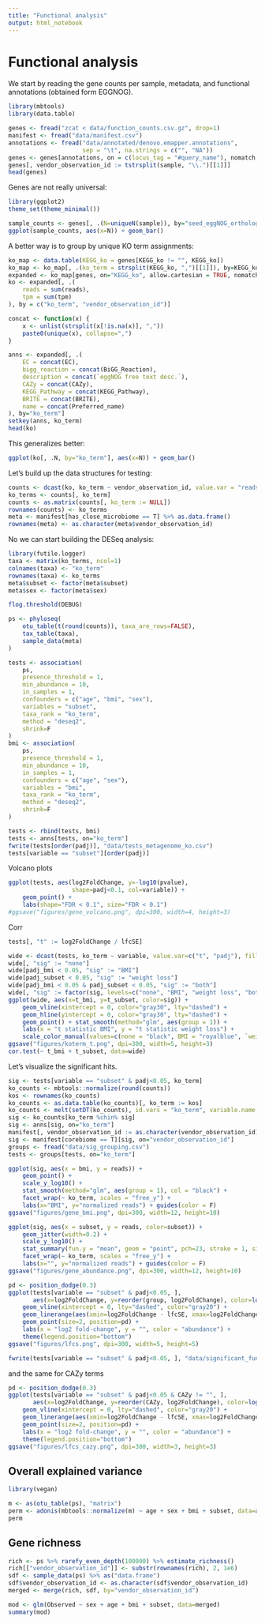 ```yaml
---
title: "Functional analysis"
output: html_notebook
---
```


# Functional analysis

We start by reading the gene counts per sample, metadata, and functional annotations (obtained form EGGNOG).

```r
library(mbtools)
library(data.table)

genes <- fread("zcat < data/function_counts.csv.gz", drop=1)
manifest <- fread("data/manifest.csv")
annotations <- fread("data/annotated/denovo.emapper.annotations", 
                     sep = "\t", na.strings = c("", "NA"))
genes <- genes[annotations, on = c(locus_tag = "#query_name"), nomatch = NULL]
genes[, vendor_observation_id := tstrsplit(sample, "\\.")[[1]]]
head(genes)
```

Genes are not really universal:

```r
library(ggplot2)
theme_set(theme_minimal())

sample_counts <- genes[, .(N=uniqueN(sample)), by="seed_eggNOG_ortholog"]
ggplot(sample_counts, aes(x=N)) + geom_bar()
```

A better way is to group by unique KO term assignments:

```r
ko_map <- data.table(KEGG_ko = genes[KEGG_ko != "", KEGG_ko])
ko_map <- ko_map[, .(ko_term = strsplit(KEGG_ko, ",")[[1]]), by=KEGG_ko]
expanded <- ko_map[genes, on="KEGG_ko", allow.cartesian = TRUE, nomatch = 0]
ko <- expanded[, .(
    reads = sum(reads),
    tpm = sum(tpm)
), by = c("ko_term", "vendor_observation_id")]

concat <- function(x) {
    x <- unlist(strsplit(x[!is.na(x)], ","))
    paste0(unique(x), collapse=",")
}

anns <- expanded[, .(
    EC = concat(EC),
    bigg_reaction = concat(BiGG_Reaction),
    description = concat(`eggNOG free text desc.`),
    CAZy = concat(CAZy),
    KEGG_Pathway = concat(KEGG_Pathway),
    BRITE = concat(BRITE),
    name = concat(Preferred_name)
), by="ko_term"]
setkey(anns, ko_term)
head(ko)
```

This generalizes better:

```r
ggplot(ko[, .N, by="ko_term"], aes(x=N)) + geom_bar()
```

Let's build up the data structures for testing:

```r
counts <- dcast(ko, ko_term ~ vendor_observation_id, value.var = "reads", fill = 0)
ko_terms <- counts[, ko_term]
counts <- as.matrix(counts[, ko_term := NULL])
rownames(counts) <- ko_terms
meta <- manifest[has_close_microbiome == T] %>% as.data.frame()
rownames(meta) <- as.character(meta$vendor_observation_id)
```

No we can start building the DESeq analysis:

```r
library(futile.logger)
taxa <- matrix(ko_terms, ncol=1)
colnames(taxa) <- "ko_term"
rownames(taxa) <- ko_terms
meta$subset <- factor(meta$subset)
meta$sex <- factor(meta$sex)

flog.threshold(DEBUG)

ps <- phyloseq(
    otu_table(t(round(counts)), taxa_are_rows=FALSE),
    tax_table(taxa),
    sample_data(meta)
)

tests <- association(
    ps,
    presence_threshold = 1,
    min_abundance = 10,
    in_samples = 1,
    confounders = c("age", "bmi", "sex"),
    variables = "subset",
    taxa_rank = "ko_term",
    method = "deseq2",
    shrink=F
)
bmi <- association(
    ps, 
    presence_threshold = 1,
    min_abundance = 10,
    in_samples = 1,
    confounders = c("age", "sex"),
    variables = "bmi",
    taxa_rank = "ko_term",
    method = "deseq2",
    shrink=F
)

tests <- rbind(tests, bmi)
tests <- anns[tests, on="ko_term"]
fwrite(tests[order(padj)], "data/tests_metagenome_ko.csv")
tests[variable == "subset"][order(padj)]
```

Volcano plots

```r
ggplot(tests, aes(log2FoldChange, y=-log10(pvalue), 
                  shape=padj<0.1, col=variable)) +
    geom_point() +
    labs(shape="FDR < 0.1", size="FDR < 0.1")
#ggsave("figures/gene_volcano.png", dpi=300, width=4, height=3)
```

Corr

```r
tests[, "t" := log2FoldChange / lfcSE]

wide <- dcast(tests, ko_term ~ variable, value.var=c("t", "padj"), fill=0)
wide[, "sig" := "none"]
wide[padj_bmi < 0.05, "sig" := "BMI"]
wide[padj_subset < 0.05, "sig" := "weight loss"]
wide[padj_bmi < 0.05 & padj_subset < 0.05, "sig" := "both"]
wide[, "sig" := factor(sig, levels=c("none", "BMI", "weight loss", "both"))]
ggplot(wide, aes(x=t_bmi, y=t_subset, color=sig)) +
    geom_vline(xintercept = 0, color="gray30", lty="dashed") +
    geom_hline(yintercept = 0, color="gray30", lty="dashed") +
    geom_point() + stat_smooth(method="glm", aes(group = 1)) +
    labs(x = "t statistic BMI", y = "t statistic weight loss") +
    scale_color_manual(values=c(none = "black", BMI = "royalblue", `weight loss`="orange", both = "red"))
ggsave("figures/koterm_t.png", dpi=300, width=5, height=3)
cor.test(~ t_bmi + t_subset, data=wide)
```

Let's visualize the significant hits.

```r
sig <- tests[variable == "subset" & padj<0.05, ko_term]
ko_counts <- mbtools::normalize(round(counts))
kos <- rownames(ko_counts)
ko_counts <- as.data.table(ko_counts)[, ko_term := kos]
ko_counts <- melt(setDT(ko_counts), id.vars = "ko_term", variable.name = "vendor_observation_id", value.name = "reads")
sig <- ko_counts[ko_term %chin% sig]
sig <- anns[sig, on="ko_term"]
manifest[, vendor_observation_id := as.character(vendor_observation_id)]
sig <- manifest[corebiome == T][sig, on="vendor_observation_id"]
groups <- fread("data/sig_grouping.csv")
tests <- groups[tests, on="ko_term"]

ggplot(sig, aes(x = bmi, y = reads)) + 
    geom_point() +
    scale_y_log10() +
    stat_smooth(method="glm", aes(group = 1), col = "black") +
    facet_wrap(~ ko_term, scales = "free_y") + 
    labs(x="BMI", y="normalized reads") + guides(color = F)
ggsave("figures/gene_bmi.png", dpi=300, width=12, height=10)

ggplot(sig, aes(x = subset, y = reads, color=subset)) + 
    geom_jitter(width=0.2) +
    scale_y_log10() +
    stat_summary(fun.y = "mean", geom = "point", pch=23, stroke = 1, size=3, fill = "white") +
    facet_wrap(~ ko_term, scales = "free_y") + 
    labs(x="", y="normalized reads") + guides(color = F)
ggsave("figures/gene_abundance.png", dpi=300, width=12, height=10)
```

```r
pd <- position_dodge(0.3)
ggplot(tests[variable == "subset" & padj<0.05, ], 
       aes(x=log2FoldChange, y=reorder(group, log2FoldChange), color=log10(baseMean), group=ko_term)) +
    geom_vline(xintercept = 0, lty="dashed", color="gray20") +
    geom_linerange(aes(xmin=log2FoldChange - lfcSE, xmax=log2FoldChange + lfcSE), position=pd) + 
    geom_point(size=2, position=pd) +
    labs(x = "log2 fold-change", y = "", color = "abundance") +
    theme(legend.position="bottom")
ggsave("figures/lfcs.png", dpi=300, width=5, height=5)

fwrite(tests[variable == "subset" & padj<0.05, ], "data/significant_functions.csv")
```

and the same for CAZy terms

```r
pd <- position_dodge(0.3)
ggplot(tests[variable == "subset" & padj<0.05 & CAZy != "", ], 
       aes(x=log2FoldChange, y=reorder(CAZy, log2FoldChange), color=log10(baseMean), group=ko_term)) +
    geom_vline(xintercept = 0, lty="dashed", color="gray20") +
    geom_linerange(aes(xmin=log2FoldChange - lfcSE, xmax=log2FoldChange + lfcSE), position=pd) + 
    geom_point(size=2, position=pd) +
    labs(x = "log2 fold-change", y = "", color = "abundance") +
    theme(legend.position="bottom")
ggsave("figures/lfcs_cazy.png", dpi=300, width=3, height=3)
```

## Overall explained variance

```r
library(vegan)

m <- as(otu_table(ps), "matrix")
perm <- adonis(mbtools::normalize(m) ~ age + sex + bmi + subset, data=as(sample_data(ps), "data.frame"), method="bray")
perm
```

## Gene richness

```r
rich <- ps %>% rarefy_even_depth(100000) %>% estimate_richness()
rich[["vendor_observation_id"]] <- substr(rownames(rich), 2, 1e6)
sdf <- sample_data(ps) %>% as("data.frame")
sdf$vendor_observation_id <- as.character(sdf$vendor_observation_id)
merged <- merge(rich, sdf, by="vendor_observation_id")

mod <- glm(Observed ~ sex + age + bmi + subset, data=merged)
summary(mod)
```